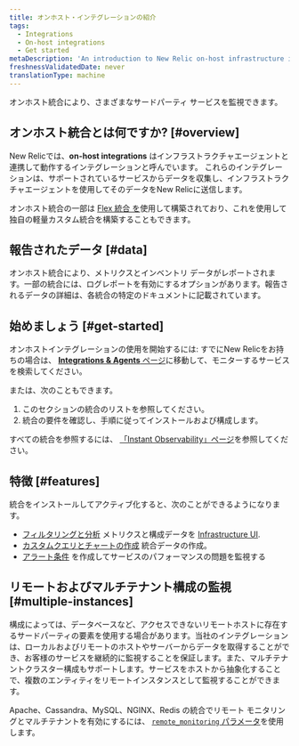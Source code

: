 ```yaml
---
title: オンホスト・インテグレーションの紹介
tags:
  - Integrations
  - On-host integrations
  - Get started
metaDescription: 'An introduction to New Relic on-host infrastructure integrations, which instrument and report data from various third-party services.'
freshnessValidatedDate: never
translationType: machine
---
```


オンホスト統合により、さまざまなサードパーティ サービスを監視できます。

## オンホスト統合とは何ですか? [#overview]

New Relicでは、<DNT>**on-host integrations**</DNT> はインフラストラクチャエージェントと連携して動作するインテグレーションと呼んでいます。 これらのインテグレーションは、サポートされているサービスからデータを収集し、インフラストラクチャエージェントを使用してそのデータをNew Relicに送信します。

オンホスト統合の一部は [Flex 統合 を](/docs/infrastructure/host-integrations/host-integrations-list/flex-integration-tool-build-your-own-integration)使用して構築されており、これを使用して独自の軽量カスタム統合を構築することもできます。

## 報告されたデータ [#data]

オンホスト統合により、メトリクスとインベントリ データがレポートされます。一部の統合には、ログレポートを有効にするオプションがあります。報告されるデータの詳細は、各統合の特定のドキュメントに記載されています。

## 始めましょう [#get-started]

オンホストインテグレーションの使用を開始するには: すでにNew Relicをお持ちの場合は、 [<DNT>**Integrations & Agents**</DNT> ページ](https://one.newrelic.com/marketplace)に移動して、モニターするサービスを検索してください。

または、次のこともできます。

1. このセクションの統合のリストを参照してください。
2. 統合の要件を確認し、手順に従ってインストールおよび構成します。

すべての統合を参照するには、 [「Instant Observability」ページ](https://newrelic.com/instant-observability)を参照してください。

## 特徴 [#features]

統合をインストールしてアクティブ化すると、次のことができるようになります。

* [フィルタリングと分析](/docs/infrastructure/integrations/find-use-infrastructure-integration-data) メトリクスと構成データを [Infrastructure UI](/docs/infrastructure/new-relic-infrastructure/getting-started/introduction-new-relic-infrastructure).
* [カスタムクエリとチャートの作成](/docs/using-new-relic/data/understand-data/query-new-relic-data) 統合データの作成。
* [アラート条件](/docs/alerts/new-relic-alerts/getting-started/alerts-glossary#alert-condition) を作成してサービスのパフォーマンスの問題を監視する

## リモートおよびマルチテナント構成の監視 [#multiple-instances]

構成によっては、データベースなど、アクセスできないリモートホストに存在するサードパーティの要素を使用する場合があります。当社のインテグレーションは、ローカルおよびリモートのホストやサーバーからデータを取得することができ、お客様のサービスを継続的に監視することを保証します。また、マルチテナントクラスター構成もサポートします。サービスをホストから抽象化することで、複数のエンティティをリモートインスタンスとして監視することができます。

Apache、Cassandra、MySQL、NGINX、Redis の統合でリモート モニタリングとマルチテナントを有効にするには、 [`remote_monitoring` パラメータ](/docs/infrastructure/host-integrations/understand-use-data/remote-monitoring-host-integrations)を使用します。